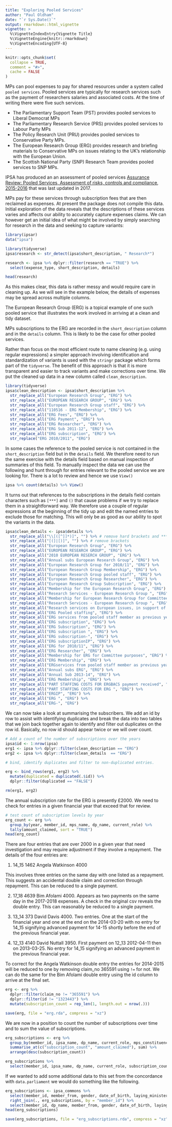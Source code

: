 ```yaml
---
title: "Exploring Pooled Services"
author: "Paul Oldham"
date: "`r Sys.Date()`"
output: rmarkdown::html_vignette
vignette: >
  %\VignetteIndexEntry{Vignette Title}
  %\VignetteEngine{knitr::rmarkdown}
  %\VignetteEncoding{UTF-8}
---
```


```r
knitr::opts_chunk$set(
  collapse = TRUE,
  comment = "#>", 
  cache = FALSE
)
```

MPs can pool expenses to pay for shared resources under a system called `pooled services`. Pooled services are typically for research services such as the payment of researchers salaries and associated costs. At the time of writing there were five such services.

- The Parliamentary Support Team (PST) provides pooled services to Liberal Democrat MPs 
- The Parliamentary Research Service (PRS) provides pooled services to Labour Party MPs
- The Policy Research Unit (PRU) provides pooled services to Conservative Party MPs. 
- The European Research Group (ERG) provides research and briefing materials to Conservative MPs on issues relating to the UK’s relationship with the European Union.
- The Scottish National Party (SNP) Research Team provides pooled services to SNP MPs.

IPSA has produced an an assessment of pooled services [Assurance Review: Pooled Services, Assessment of risks, controls and compliance, 2015-2016](https://www.theipsa.org.uk/media/184678/pooled-services-assurance-report_final.pdf) that was last updated in 2017.

MPs pay for these services through subscription fees that are then reclaimed as expenses. At present the package does not compile this data. Initial exploration of the data reveals that the descriptions of these services varies and affects our ability to accurately capture expenses claims. We can however get an initial idea of what might be involved by simply searching for research in the data and seeking to capture variants:

```r
library(ipsar)
data("ipsa")
```

```r
library(tidyverse)
ipsa$research <- str_detect(ipsa$short_description, " Research*")

research <- ipsa %>% dplyr::filter(research == "TRUE") %>% 
  select(expense_type, short_description, details)

head(research)
```

As this makes clear, this data is rather messy and would require care in cleaning up. As we will see in the example below, the details of expenses may be spread across multiple columns.

The European Research Group (ERG) is a topical example of one such pooled service that illustrates the work involved in arriving at a clean and tidy dataset. 

MPs subscriptions to the ERG are recorded in the `short_description` column and in the `details` column. This is likely to be the case for other pooled services. 

Rather than focus on the most efficient route to name cleaning (e.g. using regular expressions) a simpler approach involving identification and standardization of variants is used with the `stringr` package which forms part of the `tidyverse`. The benefit of this approach is that it is more transparent and easier to track variants and make corrections over time. We put the cleaned up data in a new column called `clean_description`.

```r
library(tidyverse)
ipsa$clean_description <- ipsa$short_description %>%
  str_replace_all("European Research Group", "ERG") %>%
  str_replace_all("EUROPEAN RESEARCH GROUP", "ERG") %>%
  str_replace_all("European Research Group staff", "ERG") %>%
  str_replace_all("110516 - ERG Membership", "ERG") %>%
  str_replace_all("ERG Fees", "ERG") %>% 
  str_replace_all("ERG Payment", "ERG") %>%
  str_replace_all("ERG Researcher", "ERG") %>%
  str_replace_all("ERG Sub 2011-12", "ERG") %>%
  str_replace_all("ERG subscription", "ERG") %>% 
  str_replace("ERG 2010/2011", "ERG")
```

In some cases the reference to the pooled service is not contained in the `short_description` field but in the `details` field. We therefore need to run the same exercise with the details field based on manual inspection of summaries of this field. To manually inspect the data we can use the following and hunt through for entries relevant to the pooled service we are looking for. There is a lot to review and hence we use `View()`

```r
ipsa %>% count(details) %>% View()
```

It turns out that references to the subscriptions in the details field contain characters such as `[***]` and `()` that cause problems if we try to replace them in a straightforward way. We therefore use a couple of regular expressions at the beginning of the tidy up and edit the named entries to exclude those for matching. This will only be as good as our ability to spot the variants in the data. 

```r
ipsa$clean_details <- ipsa$details %>%
  str_replace_all("\\[([^]]*)]", "") %>% # remove hard brackets and ***
  str_replace_all("[(]|[)]", "") %>% # remove brackets
  str_replace_all("European Research Group", "ERG") %>%
  str_replace_all("EUROPEAN RESEARCH GROUP", "ERG") %>%
  str_replace_all("2010 EUROPEAN RESERCH GROUP", "ERG") %>%
  str_replace_all("Annual subs European Research Group", "ERG") %>%
  str_replace_all("European Research Group for 2010/11", "ERG") %>% 
  str_replace_all("European Research Group Membership", "ERG") %>%
  str_replace_all("European Research Group pooled staff", "ERG") %>%
  str_replace_all("European Research Group Researcher", "ERG") %>%
  str_replace_all("European Research Group Subscription", "ERG") %>% 
  str_replace_all("Membership for the European Research Group", "ERG") %>% 
  str_replace_all("Research Services - European Research Group ", "ERG") %>% 
  str_replace_all("Membership for European Research Group for Committee Purposes", "ERG") %>% 
  str_replace_all("Research Services - European Research Group ", "ERG") %>% 
  str_replace_all("Research services on European issues, in support of Parliamentary functions", "ERG") %>% 
  str_replace_all("ERG Pooled staffing", "ERG") %>% 
  str_replace_all("ERG services from pooled staff member as previous year", "ERG") %>% 
  str_replace_all("ERG subscription", "ERG") %>% 
  str_replace_all("ERG Subscription", "ERG") %>% 
  str_replace_all("ERG subscription ", "ERG") %>% 
  str_replace_all("ERG subscription-", "ERG") %>% 
  str_replace_all("ERG subscriptionIP", "ERG") %>% 
  str_replace_all("ERG for 2010/11", "ERG") %>% 
  str_replace_all("ERG Researcher", "ERG") %>% 
  str_replace_all("Membership for ERG for Committee purposes", "ERG") %>%
  str_replace_all("ERG Membership", "ERG") %>% 
  str_replace_all("ERGservices from pooled staff member as previous year", "ERG") %>% 
  str_replace_all("Annual subs ERG", "ERG") %>% 
  str_replace_all("Annual Sub 2013-14", "ERG") %>% 
  str_replace_all("ERG Membership", "ERG") %>% 
  str_replace_all("PART STAFFING COSTS FOR ERGBACS payment received", "ERG") %>% 
  str_replace_all("PART STAFFING COSTS FOR ERG ", "ERG") %>% 
  str_replace_all("ERGIP", "ERG") %>% 
  str_replace_all("ERG ", "ERG") %>% 
  str_replace_all("ERG-", "ERG") 
```

We can now take a look at summarising the subscribers. We add an id by row to assist with identifying duplicates and break the data into two tables that we join back together again to identify and filter out duplicates on the row id. Basically, no row id should appear twice or we will over count.  

```r
# Add a count of the number of subscriptions over the years
ipsa$id <- 1:nrow(ipsa)
erg1 <- ipsa %>% dplyr::filter(clean_description == "ERG")
erg2 <- ipsa %>% dplyr::filter(clean_details  == "ERG")

# bind, identify duplicates and filter to non-duplicated entries. 

erg <- bind_rows(erg1, erg2) %>% 
  mutate(duplicated = duplicated(.$id)) %>%
  dplyr::filter(duplicated == "FALSE")

rm(erg1, erg2)
```

The annual subscription rate for the ERG is presently £2000. We need to check for entries in a given financial year that exceed that for review.

```r
# test count of subscription levels by year
erg_count <- erg %>% 
  group_by(year, member_id, mps_name, dp_name, current_role) %>% 
  tally(amount_claimed, sort = "TRUE")
head(erg_count)
```

There are four entries that are over 2000 in a given year that need investigation and may require adjustment if they involve a repayment. The details of the four entries are:

1. 14_15 1462 Angela Watkinson 4000 

This involves three entries on the same day with one listed as a repayment. This suggests an accidental double claim and correction through repayment. This can be reduced to a single payment. 

2. 17_18 4639 Bim Afolami 4000. Appears as two payments on the same day in the 2017-2018 expenses. A check in the original csv reveals the double entry. This can reasonably be reduced to a single payment. 

3. 13_14 373 David Davis 4000. Two entries. One at the start of the financial year and one at the end on the 2014-03-20 with no entry for 14_15 signifying advanced payment for 14-15 shortly before the end of the previous financial year. 

4. 12_13 4140 David Nuttall 3950. First payment on 12_13 2012-04-11 then on 2013-03-25. No entry for 14_15 signifying an advanced payment in the previous financial year. 

To correct for the Angela Watkinson double entry the entries for 2014-2015 will be reduced to one by removing claim_no 365591 using `!=` for not. We can do the same for the Bim Afolami double entry using the id column to arrive at the final set.

```r
erg <- erg %>%
  dplyr::filter(claim_no != "365591") %>% 
  dplyr::filter(id != "1323443") %>% 
  mutate(subscription_count = rep_len(1, length.out = nrow(.)))
```

```r
save(erg, file = "erg.rda", compress = "xz")
```

We are now in a position to count the number of subscriptions over time and to sum the value of subscriptions.  

```r
erg_subscriptions <- erg %>% 
  group_by(member_id, ipsa_name, dp_name, current_role, mps_constituency) %>%
  summarise_at(c("subscription_count", "amount_claimed"), sum) %>% 
  arrange(desc(subscription_count))

erg_subscriptions %>%
  select(member_id, ipsa_name, dp_name, current_role, subscription_count, amount_claimed)
```

If we wanted to add some additional data to this set from the concordance with `data.parliament` we would do something like the following. 

```r
erg_subscriptions <- ipsa_commons %>%
  select(member_id, member_from, gender, date_of_birth, laying_minister_name, house_start_date) %>%
  right_join(., erg_subscriptions, by = "member_id") %>% 
  select(member_id, dp_name, member_from, gender, date_of_birth, laying_minister_name, house_start_date, current_role, amount_claimed, subscription_count)
head(erg_subscriptions)
```

```r
save(erg_subscriptions, file = "erg_subscriptions.rda", compress = "xz")
```
